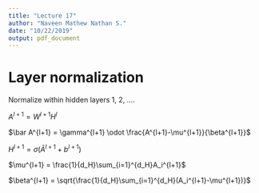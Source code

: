 ```yaml
---
title: "Lecture 17"
author: "Naveen Mathew Nathan S."
date: "10/22/2019"
output: pdf_document
---
```


# Layer normalization

Normalize within hidden layers 1, 2, ....

$A^{l+1} = W^{l+1}H^l$

$\bar A^{l+1} = \gamma^{l+1} \odot \frac{A^{l+1}-\mu^{l+1}}{\beta^{l+1}}$

$H^{l+1} = \sigma(\bar A^{l+1}+b^{l+1})$

$\mu^{l+1} = \frac{1}{d_H}\sum_{i=1}^{d_H}A_i^{l+1}$

$\beta^{l+1} = \sqrt{\frac{1}{d_H}\sum_{i=1}^{d_H}(A_i^{l+1}-\mu^{l+1})}$